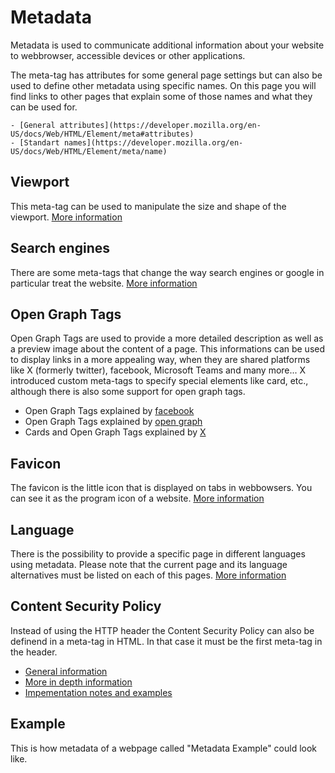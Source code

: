 
<Meta of={MetadataStories} />

# Metadata

<div className="lead">
  Metadata is used to communicate additional information about your website to webbrowser, accessible devices or other applications.
</div>

The meta-tag has attributes for some general page settings but can also be used to define other metadata using specific names.
On this page you will find links to other pages that explain some of those names and what they can be used for.

    - [General attributes](https://developer.mozilla.org/en-US/docs/Web/HTML/Element/meta#attributes)
    - [Standart names](https://developer.mozilla.org/en-US/docs/Web/HTML/Element/meta/name)

## Viewport

This meta-tag can be used to manipulate the size and shape of the viewport. [More information](https://developer.mozilla.org/en-US/docs/Web/HTML/Viewport_meta_tag)

## Search engines

There are some meta-tags that change the way search engines or google in particular treat the website. [More information](https://developers.google.com/search/docs/crawling-indexing/special-tags?hl=en)

## Open Graph Tags

Open Graph Tags are used to provide a more detailed description as well as a preview image about the content of a page. This informations can be used to display links in a more appealing way, when they are shared platforms like X (formerly twitter), facebook, Microsoft Teams and many more...
X introduced custom meta-tags to specify special elements like card, etc., although there is also some support for open graph tags.

- Open Graph Tags explained by [facebook](https://developers.facebook.com/docs/sharing/webmasters?locale=en_Us)
- Open Graph Tags explained by [open graph](https://ogp.me/)
- Cards and Open Graph Tags explained by [X](https://developer.twitter.com/en/docs/twitter-for-websites/cards/guides/getting-started)

## Favicon

The favicon is the little icon that is displayed on tabs in webbowsers. You can see it as the program icon of a website.
[More information](https://dev.to/masakudamatsu/favicon-nightmare-how-to-maintain-sanity-3al7)

## Language

There is the possibility to provide a specific page in different languages using metadata.
Please note that the current page and its language alternatives must be listed on each of this pages. [More information](https://developers.google.com/search/docs/specialty/international/localized-versions)

## Content Security Policy

Instead of using the HTTP header the Content Security Policy can also be definend in a meta-tag in HTML.
In that case it must be the first meta-tag in the header.

- [General information](https://developer.mozilla.org/en-US/docs/Web/HTTP/CSP)
- [More in depth information](https://developer.mozilla.org/en-US/docs/Web/HTTP/Headers/Content-Security-Policy)
- [Impementation notes and examples](https://infosec.mozilla.org/guidelines/web_security#content-security-policy)

## Example

This is how metadata of a webpage called "Metadata Example" could look like.

<Source code={MetadataExample} dark={SourceDarkMode} language="html" />
